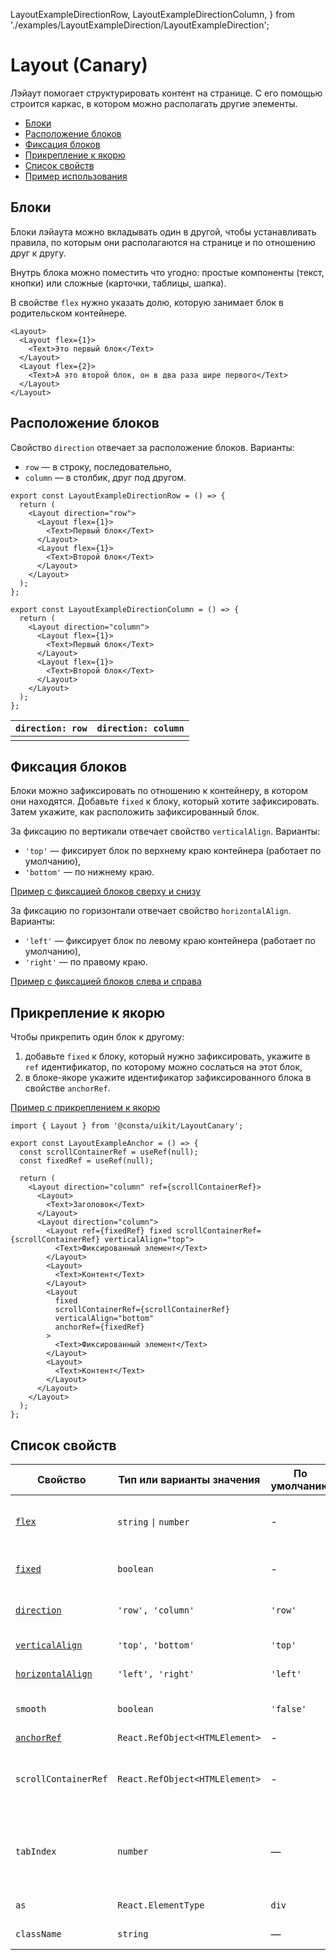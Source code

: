   LayoutExampleDirectionRow,
  LayoutExampleDirectionColumn,
} from './examples/LayoutExampleDirection/LayoutExampleDirection';

# Layout (Canary)

Лэйаут помогает структурировать контент на странице.
С его помощью строится каркас, в котором можно располагать другие элементы.

- [Блоки](#блоки)
- [Расположение блоков](#порядок-блоков)
- [Фиксация блоков](#фиксация-блоков)
- [Прикрепление к якорю](#прикрепление-к-якорю)
- [Список свойств](#список-свойств)
- [Пример использования](#пример)

## Блоки

Блоки лэйаута можно вкладывать один в другой, чтобы устанавливать правила,
по которым они располагаются на странице и по отношению друг к другу.

Внутрь блока можно поместить что угодно: простые компоненты (текст, кнопки) или сложные
(карточки, таблицы, шапка).

В свойстве `flex` нужно указать долю, которую занимает блок в родительском контейнере.

```tsx
<Layout>
  <Layout flex={1}>
    <Text>Это первый блок</Text>
  </Layout>
  <Layout flex={2}>
    <Text>А это второй блок, он в два раза шире первого</Text>
  </Layout>
</Layout>
```

<LayoutExampleBasic />

## Расположение блоков

Свойство `direction` отвечает за расположение блоков. Варианты:

- `row` — в строку, последовательно,
- `column` — в столбик, друг под другом.

```tsx
export const LayoutExampleDirectionRow = () => {
  return (
    <Layout direction="row">
      <Layout flex={1}>
        <Text>Первый блок</Text>
      </Layout>
      <Layout flex={1}>
        <Text>Второй блок</Text>
      </Layout>
    </Layout>
  );
};

export const LayoutExampleDirectionColumn = () => {
  return (
    <Layout direction="column">
      <Layout flex={1}>
        <Text>Первый блок</Text>
      </Layout>
      <Layout flex={1}>
        <Text>Второй блок</Text>
      </Layout>
    </Layout>
  );
};
```

| `direction: row`             | `direction: column`             |
| ---------------------------- | ------------------------------- |
| <LayoutExampleDirectionRow/> | <LayoutExampleDirectionColumn/> |

## Фиксация блоков

Блоки можно зафиксировать по отношению к контейнеру, в котором они находятся.
Добавьте `fixed` к блоку, который хотите зафиксировать. Затем укажите, как расположить
зафиксированный блок.

За фиксацию по вертикали отвечает свойство `verticalAlign`. Варианты:

- `'top'` — фиксирует блок по верхнему краю контейнера (работает по умолчанию),
- `'bottom'` — по нижнему краю.

[Пример с фиксацией блоков сверху и снизу](?path=/story/components-layout--with-fixed-vertical)

За фиксацию по горизонтали отвечает свойство `horizontalAlign`. Варианты:

- `'left'` — фиксирует блок по левому краю контейнера (работает по умолчанию),
- `'right'` — по правому краю.

[Пример с фиксацией блоков слева и справа](?path=/story/components-layout--with-fixed-horizontal)

## Прикрепление к якорю

Чтобы прикрепить один блок к другому:

1. добавьте `fixed` к блоку, который нужно зафиксировать, укажите в `ref` идентификатор,
   по которому можно сослаться на этот блок,
2. в блоке-якоре укажите идентификатор зафиксированного блока в свойстве `anchorRef`.

[Пример с прикреплением к якорю](?path=/story/components-layout--with-anchor)

```tsx
import { Layout } from '@consta/uikit/LayoutCanary';

export const LayoutExampleAnchor = () => {
  const scrollContainerRef = useRef(null);
  const fixedRef = useRef(null);

  return (
    <Layout direction="column" ref={scrollContainerRef}>
      <Layout>
        <Text>Заголовок</Text>
      </Layout>
      <Layout direction="column">
        <Layout ref={fixedRef} fixed scrollContainerRef={scrollContainerRef} verticalAlign="top">
          <Text>Фиксированный элемент</Text>
        </Layout>
        <Layout>
          <Text>Контент</Text>
        </Layout>
        <Layout
          fixed
          scrollContainerRef={scrollContainerRef}
          verticalAlign="bottom"
          anchorRef={fixedRef}
        >
          <Text>Фиксированный элемент</Text>
        </Layout>
        <Layout>
          <Text>Контент</Text>
        </Layout>
      </Layout>
    </Layout>
  );
};
```

## Список свойств

| Свойство                                  | Тип или варианты значения             | По умолчанию | Описание                                                                          |
| ----------------------------------------- | ------------------------------------- | ------------ | --------------------------------------------------------------------------------- |
| [`flex`](#блоки)                          | `string` <code>&#124;</code> `number` | -            | Доля, которую занимает блок во флекс-контейнере                                   |
| [`fixed`](#фиксация-блока)                | `boolean`                             | -            | Фиксирует блок внутри контейнера                                                  |
| [`direction`](#расположение-блоков)       | `'row', 'column'`                     | `'row'`      | Расположение блоков внутри компонента                                             |
| [`verticalAlign`](#расположение-блоков)   | `'top', 'bottom'`                     | `'top'`      | Фиксация по вертикали                                                             |
| [`horizontalAlign`](#расположение-блоков) | `'left', 'right'`                     | `'left'`     | Фиксация по горизонтали                                                           |
| `smooth`                                  | `boolean`                             | `'false'`    | Более плавное отображение при прокрутке                                           |
| [`anchorRef`](#прикрепление-к-якорю)      | `React.RefObject<HTMLElement>`        | -            | см. [Popover](?path=/docs/components-popover--popover-positioned-by-coords-story) |
| `scrollContainerRef`                      | `React.RefObject<HTMLElement>`        | -            | Контейнер прокрутки, внутри которого фиксируется блок                             |
| `tabIndex`                                | `number`                              | —            | Порядковый номер при переходе между элементами интерфейса по клавише **tab**      |
| `as`                                      | `React.ElementType`                   | `div`        | HTML-тег для кнопки                                                               |
| `className`                               | `string`                              | —            | Дополнительные CSS-классы                                                         |

